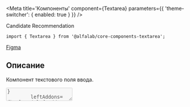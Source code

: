

<Meta
    title='Компоненты'
    component={Textarea}
    parameters={{ 'theme-switcher': { enabled: true } }}
/>

<Title>
    Textarea ({name}@{version})
</Title>

<Status>
  Candidate Recommendation
</Status>

```tsx
import { Textarea } from '@alfalab/core-components-textarea';
```

<Design>
    <a href='https://www.figma.com/file/hqSP3L6qu8UcL3sf18Su1M/Web-Components?node-id=49%3A0'>
        Figma
    </a>
</Design>

## Описание

Компонент текстового поля ввода.

<Story name='Textarea'>
    <Textarea
        autosize={boolean('autosize', true)}
        block={boolean('block', false)}
        size={select('size', ['s', 'm', 'l'], 's')}
        disabled={boolean('disabled', false)}
        placeholder={text('placeholder', '')}
        resize={select('resize', ['none', 'vertical'], 'none')}
        minRows={number('minRows', undefined)}
        maxRows={number('maxRows', undefined)}
        maxHeight={number('maxHeight', undefined)}
        label={text('label', '')}
        hint={text('hint', '')}
        error={text('error', '')}
        rightAddons={boolean('rightAddons', false) && !text('error') && <Icon />}
        leftAddons={boolean('leftAddons', false) && <Icon />}
        bottomAddons={boolean('bottomAddons', false) && <span>bottom text</span>}
    />
</Story>

<Props of={Textarea} />

